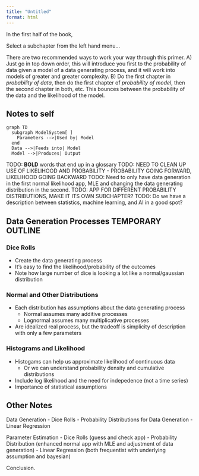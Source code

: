 ```yaml
---
title: "Untitled"
format: html
---
```


In the first half of the book, 

Select a subchapter from the left hand menu...

There are two recommended ways to work your way through this primer.
A) Just go in top down order, this will introduce you first to the probability of data given a model of a data generating process, and it will work into models of greater and greater complexity.
B) Do the first chapter in *probability of data*, then do the first chapter of *probability of model*, then the second chapter in both, etc. This bounces between the probability of the data and the likelihood of the model.

## Notes to self

```mermaid
graph TD
  subgraph ModelSystem[ ]
    Parameters -->|Used by| Model
  end
  Data -->|Feeds into| Model
  Model -->|Produces| Output
```


TODO: **BOLD** words that end up in a glossary
TODO: NEED TO CLEAN UP USE OF LIKELIHOOD AND PROBABILITY - PROBABILITY GOING FORWARD, LIKELIHOOD GOING BACKWARD
TODO: Need to only have data generation in the first normal likelihood app, MLE and changing the data generating distribution in the second.
TODO: APP FOR DIFFERENT PROBABILITY DISTRIBUTIONS, MAKE IT ITS OWN SUBCHAPTER?
TODO: Do we have a description between statistics, machine learning, and AI in a good spot?

## Data Generation Processes TEMPORARY OUTLINE

### Dice Rolls
- Create the data generating process
- It's easy to find the likelihood/probability of the outcomes
- Note how large number of dice is looking a lot like a normal/gaussian distribution

### Normal and Other Distributions

- Each distribution has assumptions about the data generating process
    - Normal assumes many additive processes
    - Lognormal assumes many multiplicative processes
- Are idealized real process, but the tradeoff is simplicity of description with only a few parameters

### Histograms and Likelihood

- Histogams can help us approximate likelihood of continuous data
    - Or we can understand probability density and cumulative distributions
- Include log likelihood and the need for indepedence (not a time series)
- Importance of statistical assumptions



## Other Notes

Data Generation
- Dice Rolls
- Probability Distributions for Data Generation
- Linear Regression

Parameter Estimation
- Dice Rolls (guess and check app)
- Probability Distribution (enhanced normal app with MLE and adjustment of data generation)
- Linear Regression (both frequentist with underlying assumption and bayesian)

Conclusion.